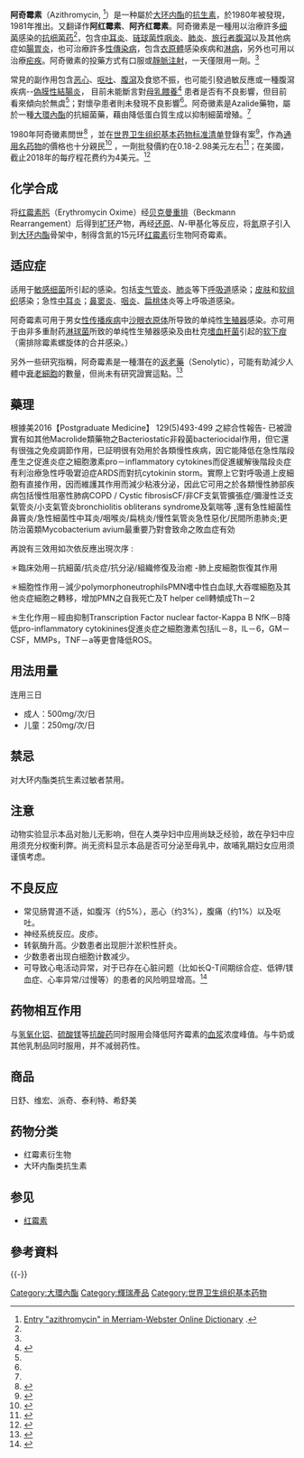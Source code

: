 {{NoteTA|zh-tw:黴素;zh-hans:霉素}}
{{medical}}
{{Drugbox
| Watchedfields = changed
| verifiedrevid = 458267362
| IUPAC_name = (2''R'',3''S'',4''R'',5''R'',8''R'',10''R'',11''R'',12''S'',13''S'',14''R''<nowiki>)-2-乙基-3,4,10-三羥基-3,5,6,8,10,12,14-七甲基-15-酮-11-{[3,4,6-三脫氧-3-(二甲氨基)-β-</nowiki><small>D</small>-''木''<nowiki>-乙吡喃醣基]氧}-1-氧雜-6-氮雜環十五烷-13-[(2,6-二脫氧-3-</nowiki>''C''-甲基-3-''O''-甲基-α-<small>L</small>-''核''-乙吡喃醣基)氧]
| image = Azithromycin structure.svg
| image2 = Azithromycin_3d_structure.png

<!--Clinical data-->
| tradename = Zithromax, Azyth, Azithrocin, Azin, Zeto
| Drugs.com = {{drugs.com|monograph|azithromycin}}
| MedlinePlus = a697037
| licence_US = Azithromycin
| pregnancy_AU = B1
| pregnancy_US = B
| legal_US = Rx-only
| routes_of_administration = [[Wiktionary:oral|Oral]] (capsule, tablet or suspension), [[intravenous_therapy|intravenous]], [[eye_drop|ophthalmic]]

<!--Pharmacokinetic data-->
| bioavailability = 38% for 250 mg capsules
| metabolism = [[Hepatic|Hepatic]]
| elimination_half-life = 11–14 h (single dose)
68 h (multiple dosing)
| excretion = [[Biliary|Biliary]], [[renal|renal]] (4.5%)

<!--Identifiers-->
| CASNo_Ref = {{cascite|correct|CAS}}
| CAS_number_Ref = {{cascite|correct|??}}
| CAS_number = 83905-01-5
| ATC_prefix = J01
| ATC_suffix = FA10
| ATC_supplemental =  {{ATC|S01|AA26}}
| PubChem = 55185
| DrugBank_Ref = {{drugbankcite|correct|drugbank}}
 | DrugBank = DB00207
| ChemSpiderID_Ref = {{chemspidercite|correct|chemspider}}
| ChemSpiderID = 10482163
| UNII_Ref = {{fdacite|correct|FDA}}
| UNII = J2KLZ20U1M
| KEGG_Ref = {{keggcite|correct|kegg}}
| KEGG = D07486
| ChEBI_Ref = {{ebicite|correct|EBI}}
| ChEBI = 2955
| ChEMBL_Ref = {{ebicite|correct|EBI}}
| ChEMBL = 529
| NIAID_ChemDB = 007311

<!--Chemical data-->
 | C=38 | H=72 | N=2 | O=12 
| molecular_weight = 748.984 g·mol<sup>−1</sup>
| smiles = CN(C)[C@H]3C[C@@H](C)O[C@@H](O[C@@H]2[C@@H](C)[C@H](O[C@H]1C[C@@](C)(OC)[C@@H](O)[C@H](C)O1)[C@@H](C)C(=O)O[C@H](CC)[C@@](C)(O)[C@H](O)[C@@H](C)N(C)C[C@H](C)C[C@@]2(C)O)[C@@H]3O
| InChI = 1/C38H72N2O12/c1-15-27-38(10,46)31(42)24(6)40(13)19-20(2)17-36(8,45)33(52-35-29(41)26(39(11)12)16-21(3)48-35)22(4)30(23(5)34(44)50-27)51-28-18-37(9,47-14)32(43)25(7)49-28/h20-33,35,41-43,45-46H,15-19H2,1-14H3/t20-,21-,22+,23-,24-,25+,26+,27-,28+,29-,30+,31-,32+,33-,35+,36-,37-,38-/m1/s1
| InChIKey = MQTOSJVFKKJCRP-BICOPXKEBK
| StdInChI_Ref = {{stdinchicite|correct|chemspider}}
| StdInChI = 1S/C38H72N2O12/c1-15-27-38(10,46)31(42)24(6)40(13)19-20(2)17-36(8,45)33(52-35-29(41)26(39(11)12)16-21(3)48-35)22(4)30(23(5)34(44)50-27)51-28-18-37(9,47-14)32(43)25(7)49-28/h20-33,35,41-43,45-46H,15-19H2,1-14H3/t20-,21-,22+,23-,24-,25+,26+,27-,28+,29-,30+,31-,32+,33-,35+,36-,37-,38-/m1/s1
| StdInChIKey_Ref = {{stdinchicite|correct|chemspider}}
| StdInChIKey = MQTOSJVFKKJCRP-BICOPXKESA-N
| synonyms = <small>9-deoxy-9a-aza-9a-methyl-9a-homoerythromycin A</small>
}}

'''阿奇霉素'''（Azithromycin, {{IPAc-en|ə|ˌ|z|ɪ|θ|r|oʊ|ˈ|m|aɪ|s|ɨ|n}} <ref name=":0">[http://www.merriam-webster.com/dictionary/azithromycin Entry "azithromycin" in Merriam-Webster Online Dictionary] {{Wayback|url=http://www.merriam-webster.com/dictionary/azithromycin |date=20190713084702 }}.</ref>）是一种屬於[[大环内酯|大环内酯]]的[[抗生素|抗生素]]，於1980年被發現，1981年推出。又翻译作'''阿红霉素'''、'''阿齐红霉素'''。阿奇黴素是一種用以治療許多[[细菌|细菌]]感染的[[抗细菌药|抗细菌药]]<ref name=":0" />，包含[[中耳炎|中耳炎]]、[[链球菌性咽炎|链球菌性咽炎]]、[[肺炎|肺炎]]、[[旅行者腹瀉|旅行者腹瀉]]以及其他病症如[[腸胃炎|腸胃炎]]，也可治療許多[[性傳染病|性傳染病]]，包含[[衣原體門|衣原體]]感染疾病和[[淋病|淋病]]，另外也可用以治療[[疟疾|疟疾]]。阿奇黴素的投藥方式有口服或[[靜脈注射|靜脈注射]]，一天僅限用一劑。<ref name=":0" />

常見的副作用包含[[恶心|恶心]]、[[呕吐|呕吐]]、[[腹瀉|腹瀉]]及食慾不振，也可能引發過敏反應或一種腹瀉疾病--[[偽膜性結腸炎|偽膜性結腸炎]]， 目前未能斷言對[[母乳餵養|母乳餵養]]<ref name=":1">{{Cite web|url=http://www.drugs.com/breastfeeding/azithromycin.html|title=Azithromycin use while Breastfeeding|accessdate=4 September 2015|author=|date=|publisher=|archive-date=2015-09-05|archive-url=https://web.archive.org/web/20150905170054/http://www.drugs.com/breastfeeding/azithromycin.html|dead-url=no}}</ref> 患者是否有不良影響，但目前看來傾向於無虞<ref name=":1" />；對懷孕患者則未發現不良影響<ref name=":0" />。阿奇黴素是Azalide藥物，屬於一種[[大環內酯|大環內酯]]的抗細菌藥，藉由降低蛋白質生成以抑制細菌增殖。<ref name=":0" />

1980年阿奇黴素問世<ref>{{Cite book|url=https://www.worldcat.org/oclc/801405589|last=1935-|first=Greenwood, David,|date=2008-01-01|publisher=Oxford University Press|chapter=Antimicrobial drugs : chronicle of a twentieth century medical triumph|oclc=801405589|title=|access-date=2016-12-16|archive-date=2019-07-13|archive-url=https://web.archive.org/web/20190713084707/https://www.worldcat.org/title/antimicrobial-drugs-chronicle-of-a-twentieth-century-medical-triumph/oclc/801405589|dead-url=no}}</ref> ，並在[[世界卫生组织基本药物标准清单|世界卫生组织基本药物标准清单]]登錄有案<ref>{{Cite web|url="WHO Model List of EssentialMedicines|title=WHO Model List of EssentialMedicines|accessdate=22 April 2014|author=|date=October 2013|publisher=World Health Organization}}</ref>，作為[[通用名药物|通用名药物]]的價格也十分親民<ref>{{Cite book|url=https://www.worldcat.org/oclc/922644939|date=2014-01-01|publisher=Jones & Bartlett Learning|chapter=Tarascon pocket pharmacopoeia 2015 deluxe lab coat edition.|oclc=922644939|title=|access-date=2016-12-16|archive-date=2019-07-13|archive-url=https://web.archive.org/web/20190713084658/https://www.worldcat.org/title/tarascon-pocket-pharmacopoeia-2015-deluxe-lab-coat-edition/oclc/922644939|dead-url=no}}</ref> ，一劑批發價約在0.18-2.98美元左右<ref>{{Cite web|url=http://erc.msh.org/dmpguide/resultsdetail.cfm?language=english&code=AZI500T&s_year=2014&year=2014&str=500%20mg&desc=Azithromycin&pack=new&frm=TAB-CAP&rte=PO&class_code2=06%2E2%2E2%2E&supplement=&class_name=%2806%2E2%2E2%2E%29Other%20antibacterials%3Cbr%3E|title=Azithromycin|accessdate=4 September 2015|author=|date=|publisher=International Drug Price Indicator Guide|archive-date=2020-03-24|archive-url=https://web.archive.org/web/20200324120319/https://shortener.secureserver.net/error_404|dead-url=yes}}</ref>；在美國，截止2018年的每疗程花费约为4美元。<ref>{{Cite web|url=https://data.medicaid.gov/Drug-Pricing-and-Payment/NADAC-as-of-2018-05-23/5kr5-j2di|title=National Average Drug Acquisition Cost (NADAC) Retrieved 24 May 2018.|accessdate=|author=|date=|publisher=Centers for Medicare and Medicaid Services.|archive-date=2018-05-24|archive-url=https://web.archive.org/web/20180524151229/https://data.medicaid.gov/Drug-Pricing-and-Payment/NADAC-as-of-2018-05-23/5kr5-j2di|dead-url=yes}}</ref>

==化学合成==
将[[红霉素肟|红霉素肟]]（Erythromycin Oxime）经[[贝克曼重排|贝克曼重排]]（Beckmann Rearrangement）后得到[[扩环|扩环]]产物，再经[[还原|还原]]、''N''-甲基化等反应，将[[氮|氮]]原子引入到[[大环内酯|大环内酯]]骨架中，制得含氮的15元环[[红霉素|红霉素]]衍生物阿奇霉素。

==适应症==
适用于[[敏感细菌|敏感细菌]]所引起的感染。包括[[支气管炎|支气管炎]]、[[肺炎|肺炎]]等下[[呼吸道|呼吸道]]感染；[[皮肤|皮肤]]和[[软组织|软组织]]感染；急性[[中耳炎|中耳炎]]；[[鼻窦炎|鼻窦炎]]、[[咽炎|咽炎]]、[[扁桃体|扁桃体]]炎等上呼吸道感染。

阿奇霉素可用于男女[[性传播疾病|性传播疾病]]中[[沙眼|沙眼]][[衣原体|衣原体]]所导致的单纯性[[生殖器|生殖器]]感染。亦可用于由非多重耐药[[淋球菌|淋球菌]]所致的单纯性生殖器感染及由杜克[[嗜血杆菌|嗜血杆菌]]引起的[[软下疳|软下疳]]（需排除霉素螺旋体的合并感染。）

另外一些研究指稱，阿奇霉素是一種潛在的[[返老藥|返老藥]]（Senolytic），可能有助減少人體中[[衰老細胞|衰老細胞]]的數量，但尚未有研究證實這點。<ref>{{cite journal |last1=Ozsvari |first1=Bela |last2=Nuttall |first2=John R. |last3=Sotgia |first3=Federica |last4=Lisanti |first4=Michael P. |title=Azithromycin and Roxithromycin define a new family of “senolytic” drugs that target senescent human fibroblasts |journal=Aging |date=14 November 2018 |volume=10 |issue=11 |pages=3294–3307 |doi=10.18632/aging.101633 |pmid=30428454 |pmc=6286845 }}</ref>

==藥理==
根據美2016【Postgraduate Medicine】 129(5)493-499 之綜合性報告- 已被證實有如其他Macrolide類藥物之Bacteriostatic非殺菌bacteriocidal作用，但它還有很強之免疫調節作用，已証明很有効用於各類慢性疾病，因它能降低在急性階段產生之促進炎症之細胞激素pro－inflammatory cytokines而促進緩解後階段炎症有利治療急性呼吸宭迫症ARDS而對抗cytokinin storm。實際上它對呼吸道上皮細胞有直接作用，因而維護其作用而減少粘液分泌，因此它可用之於各類慢性肺部疾病包括慢性阻塞性肺病COPD / Cystic fibrosisCF/非CF支氣管擴張症/彌漫性泛支氣管炎/小支氣管炎bronchiolitis obliterans syndrome及氣喘等 ,還有急性細菌性鼻竇炎/急性細菌性中耳炎/咽喉炎/扁桃炎/慢性氣管炎急性惡化/民間所患肺炎;更防治菌類Mycobacterium avium最重要乃對會致命之敗血症有効

再說有三效用如次依反應出現次序 :

＊臨床効用－抗細菌/抗炎症/抗分泌/組織修復及治癒 -肺上皮細胞恢復其作用

＊細胞性作用－減少polymorphoneutrophilsPMN嗜中性白血球,大吞噬細胞及其他炎症細胞之轉移，增加PMN之自我死亡及T helper cell轉傾成Th－2

＊生化作用－經由抑制Transcription Factor nuclear factor-Kappa B NfK－B降低pro-inflammatory cytokinines促進炎症之細胞激素包括lL－8，IL－6，GM－CSF，MMPs，TNF－a等更會降低ROS。

==用法用量==
连用三日
*成人：500mg/次/日
*儿童：250mg/次/日

==禁忌==
对大环内酯类抗生素过敏者禁用。

==注意==
动物实验显示本品对胎儿无影响，但在人类孕妇中应用尚缺乏经验，故在孕妇中应用须充分权衡利弊。尚无资料显示本品是否可分泌至母乳中，故哺乳期妇女应用须谨慎考虑。

==不良反应==
*常见肠胃道不适，如腹泻（约5%），恶心（约3%），腹痛（约1%）以及呕吐。
*神经系统反应。皮疹。
*转氨酶升高。少数患者出现胆汁淤积性肝炎。
*少数患者出现白细胞计数减少。
*可导致心电活动异常，对于已存在心脏问题（比如长Q-T间期综合症、低钾/镁血症、心率异常/过慢等）的患者的风险明显增高。<ref>{{Cite web|url=http://www.fda.gov/Drugs/DrugSafety/ucm341822.htm|title=FDA Drug Safety Communication: Azithromycin (Zithromax or Zmax) and the risk of potentially fatal heart rhythms|accessdate=|author=|date=2013年3月12日|publisher=美国食品药品监督管理局 (U.S. FDA)|archiveurl=https://web.archive.org/web/20161027222239/http://www.fda.gov/drugs/drugsafety/ucm341822.htm|archivedate=2016年10月27日}}</ref>

==药物相互作用==
与[[氢氧化铝|氢氧化铝]]、[[硫酸镁|硫酸镁]]等[[抗酸药|抗酸药]]同时服用会降低阿齐霉素的[[血浆|血浆]]浓度峰值。与牛奶或其他乳制品同时服用，并不减弱药性。

==商品==
日舒、维宏、派奇、泰利特、希舒美

==药物分类==
*红霉素衍生物
*大环内酯类抗生素

==参见==
*[[红霉素|红霉素]]

==參考資料==
{{Reflist}}
{{-}}
{{国家基本药物目录/抗微生物药}}
{{蛋白质合成抑制剂类抗生素}}

[[Category:大環內酯|Category:大環內酯]]
[[Category:輝瑞產品|Category:輝瑞產品]]
[[Category:世界卫生组织基本药物|Category:世界卫生组织基本药物]]